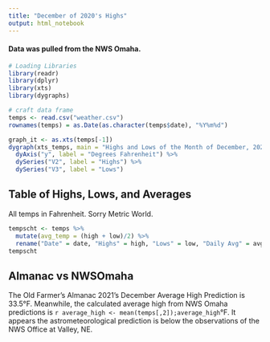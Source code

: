 ---
title: "December of 2020's Highs"
output: html_notebook
---

#### Data was pulled from the NWS Omaha.

```{r warning=FALSE,message=FALSE,echo=FALSE}
# Loading Libraries
library(readr)
library(dplyr)
library(xts)
library(dygraphs)
```

```{r message=FALSE,echo=FALSE}
# craft data frame
temps <- read.csv("weather.csv")
rownames(temps) = as.Date(as.character(temps$date), "%Y%m%d")
```

```{r}
graph_it <- as.xts(temps[-1])
dygraph(xts_temps, main = "Highs and Lows of the Month of December, 2020") %>%
  dyAxis("y", label = "Degrees Fahrenheit") %>%
  dySeries("V2", label = "Highs") %>%
  dySeries("V3", label = "Lows")
```
## Table of Highs, Lows, and Averages
All temps in Fahrenheit. Sorry Metric World.
```{r}
tempscht <- temps %>%
  mutate(avg_temp = (high + low)/2) %>%
  rename("Date" = date, "Highs" = high, "Lows" = low, "Daily Avg" = avg_temp)
tempscht
```
## Almanac vs NWSOmaha

The Old Farmer's Almanac 2021's December Average High Prediction is 33.5°F. Meanwhile, the calculated average high from NWS Omaha predictions is `r average_high <- mean(temps[,2]);average_high`°F. It appears the astrometeorological prediction is below the observations of the NWS Office at Valley, NE.